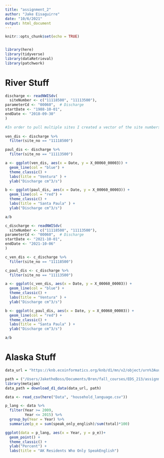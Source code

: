 ```yaml
---
title: "assignment_2"
author: "Jake Eisaguirre"
date: "10/6/2021"
output: html_document
---
```


```r
knitr::opts_chunk$set(echo = TRUE)


library(here)
library(tidyverse)
library(dataRetrieval)
library(patchwork)
```

# River Stuff

```r
discharge <- readNWISdv(
  siteNumber <- c("11118500", "11113500"),
parameterCd <- "00060",  # Discharge
startDate <- "1988-10-01", 
endDate <- "2018-09-30"
)

#In order to pull multiple sites I created a vector of the site numbers I wanted to pull. Both sites were the included in the downloaded data set.
  
ven_dis <- discharge %>% 
  filter(site_no == "11118500")

paul_dis <- discharge %>% 
  filter(site_no == "11113500")

a <- ggplot(ven_dis, aes(x = Date, y = X_00060_00003)) + 
  geom_line(col = "blue") +
  theme_classic() +
  labs(title = "Ventura" ) +
  ylab("Discharge cm^3/s")

b <- ggplot(paul_dis, aes(x = Date, y = X_00060_00003)) + 
  geom_line(col = "red") +
  theme_classic() +
  labs(title = "Santa Paula" ) +
  ylab("Discharge cm^3/s")

a/b
```
```r
c_discharge <- readNWISdv(
  siteNumber <- c("11118500", "11113500"),
parameterCd <- "00060",  # Discharge
startDate <- "2021-10-01", 
endDate <- "2021-10-06"
)

c_ven_dis <- c_discharge %>% 
  filter(site_no == "11118500")

c_paul_dis <- c_discharge %>% 
  filter(site_no == "11113500")

a <- ggplot(c_ven_dis, aes(x = Date, y = X_00060_00003)) + 
  geom_line(col = "blue") +
  theme_classic() +
  labs(title = "Ventura" ) +
  ylab("Discharge cm^3/s")

b <- ggplot(c_paul_dis, aes(x = Date, y = X_00060_00003)) + 
  geom_line(col = "red") +
  theme_classic() +
  labs(title = "Santa Paula" ) +
  ylab("Discharge cm^3/s")

a/b


```
# Alaska Stuff

```r

data_url = "https://knb.ecoinformatics.org/knb/d1/mn/v2/object/urn%3Auuid%3A7fc6f6db-c5ea-426a-a743-1f2edafb43b8"

path = ("/Users/JaketheBoss/Documents/Bren/fall_courses/EDS_213/assignment_2_EDS213")
library(metajam)
data_path = download_d1_data(data_url, path)

data <- read_csv(here("Data", "household_language.csv"))

p_lang <- data %>% 
  filter(Year >= 2009,
         Year <= 2015) %>% 
  group_by(Year = Year) %>% 
  summarize(p_e = sum(speak_only_english)/sum(total)*100)

ggplot(data = p_lang, aes(x = Year, y = p_e))+
  geom_point() +
  theme_classic() +
  ylab("Percent") +
  labs(title = "AK Residents Who Only SpeakEnglish")


```

